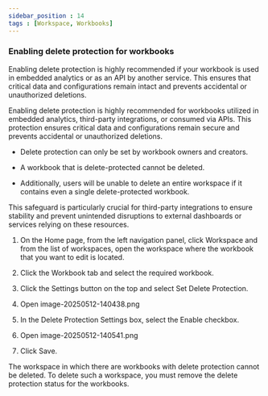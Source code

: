 ```yaml
---
sidebar_position : 14
tags : [Workspace, Workbooks]
---
```

### Enabling delete protection for workbooks

Enabling delete protection is highly recommended if your workbook is used in embedded analytics or as an API by another service. This ensures that critical data and configurations remain intact and prevents accidental or unauthorized deletions.

Enabling delete protection is highly recommended for workbooks utilized in embedded analytics, third-party integrations, or consumed via APIs. This protection ensures critical data and configurations remain secure and prevents accidental or unauthorized deletions.

-   Delete protection can only be set by workbook owners and creators.
    
-   A workbook that is delete-protected cannot be deleted.
    
-   Additionally, users will be unable to delete an entire workspace if it contains even a single delete-protected workbook.
    

This safeguard is particularly crucial for third-party integrations to ensure stability and prevent unintended disruptions to external dashboards or services relying on these resources.

1.  On the Home page, from the left navigation panel, click Workspace and from the list of workspaces, open the workspace where the workbook that you want to edit is located.
    
2.  Click the Workbook tab and select the required workbook.
    
3.  Click the Settings button on the top and select Set Delete Protection.
    
4.  Open image-20250512-140438.png
    
5.  In the Delete Protection Settings box, select the Enable checkbox.
    
6.  Open image-20250512-140541.png
    
7.  Click Save.
    

The workspace in which there are workbooks with delete protection cannot be deleted. To delete such a workspace, you must remove the delete protection status for the workbooks.